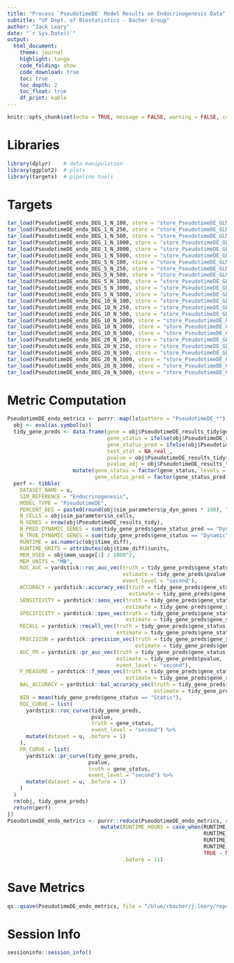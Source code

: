```yaml
---
title: "Process `PseudotimeDE` Model Results on Endocrinogenesis Data"
subtitle: "UF Dept. of Biostatistics - Bacher Group"
author: "Jack Leary" 
date: "`r Sys.Date()`"
output:
  html_document:
    theme: journal
    highlight: tango
    code_folding: show
    code_download: true 
    toc: true 
    toc_depth: 2
    toc_float: true
    df_print: kable
---
```


```r
knitr::opts_chunk$set(echo = TRUE, message = FALSE, warning = FALSE, comment = NA)
```

# Libraries

```r
library(dplyr)    # data manipulation 
library(ggplot2)  # plots
library(targets)  # pipeline tools
```

# Targets

```r
tar_load(PseudotimeDE_endo_DEG_1_N_100, store = "store_PseudotimeDE_GLM")
tar_load(PseudotimeDE_endo_DEG_1_N_250, store = "store_PseudotimeDE_GLM")
tar_load(PseudotimeDE_endo_DEG_1_N_500, store = "store_PseudotimeDE_GLM")
tar_load(PseudotimeDE_endo_DEG_1_N_1000, store = "store_PseudotimeDE_GLM")
tar_load(PseudotimeDE_endo_DEG_1_N_3000, store = "store_PseudotimeDE_GLM")
tar_load(PseudotimeDE_endo_DEG_1_N_5000, store = "store_PseudotimeDE_GLM")
tar_load(PseudotimeDE_endo_DEG_5_N_100, store = "store_PseudotimeDE_GLM")
tar_load(PseudotimeDE_endo_DEG_5_N_250, store = "store_PseudotimeDE_GLM")
tar_load(PseudotimeDE_endo_DEG_5_N_500, store = "store_PseudotimeDE_GLM")
tar_load(PseudotimeDE_endo_DEG_5_N_1000, store = "store_PseudotimeDE_GLM")
tar_load(PseudotimeDE_endo_DEG_5_N_3000, store = "store_PseudotimeDE_GLM")
tar_load(PseudotimeDE_endo_DEG_5_N_5000, store = "store_PseudotimeDE_GLM")
tar_load(PseudotimeDE_endo_DEG_10_N_100, store = "store_PseudotimeDE_GLM")
tar_load(PseudotimeDE_endo_DEG_10_N_250, store = "store_PseudotimeDE_GLM")
tar_load(PseudotimeDE_endo_DEG_10_N_500, store = "store_PseudotimeDE_GLM")
tar_load(PseudotimeDE_endo_DEG_10_N_1000, store = "store_PseudotimeDE_GLM")
tar_load(PseudotimeDE_endo_DEG_10_N_3000, store = "store_PseudotimeDE_GLM")
tar_load(PseudotimeDE_endo_DEG_10_N_5000, store = "store_PseudotimeDE_GLM")
tar_load(PseudotimeDE_endo_DEG_20_N_100, store = "store_PseudotimeDE_GLM")
tar_load(PseudotimeDE_endo_DEG_20_N_250, store = "store_PseudotimeDE_GLM")
tar_load(PseudotimeDE_endo_DEG_20_N_500, store = "store_PseudotimeDE_GLM")
tar_load(PseudotimeDE_endo_DEG_20_N_1000, store = "store_PseudotimeDE_GLM")
tar_load(PseudotimeDE_endo_DEG_20_N_3000, store = "store_PseudotimeDE_GLM")
tar_load(PseudotimeDE_endo_DEG_20_N_5000, store = "store_PseudotimeDE_GLM")
```

# Metric Computation

```r
PseudotimeDE_endo_metrics <- purrr::map(ls(pattern = "PseudotimeDE_*"), function(u) {
  obj <- eval(as.symbol(u))
  tidy_gene_preds <- data.frame(gene = obj$PseudotimeDE_results_tidy$gene, 
                                gene_status = ifelse(obj$PseudotimeDE_results_tidy$geneStatus == "Dynamic", "Dynamic", "Static"), 
                                gene_status_pred = ifelse(obj$PseudotimeDE_results_tidy$gene_dynamic_overall == 1, "Dynamic", "Static"), 
                                test_stat = NA_real_, 
                                pvalue = obj$PseudotimeDE_results_tidy$para.pv, 
                                pvalue_adj = obj$PseudotimeDE_results_tidy$pvalue_adj) %>% 
                     mutate(gene_status = factor(gene_status, levels = c("Dynamic", "Static")), 
                            gene_status_pred = factor(gene_status_pred, levels = c("Dynamic", "Static")))
  perf <- tibble(
    DATASET_NAME = u, 
    SIM_REFERENCE = "Endocrinogenesis", 
    MODEL_TYPE = "PseudotimeDE", 
    PERCENT_DEG = paste0(round(obj$sim_parameters$p_dyn_genes * 100), "%"), 
    N_CELLS = obj$sim_parameters$n_cells, 
    N_GENES = nrow(obj$PseudotimeDE_results_tidy), 
    N_PRED_DYNAMIC_GENES = sum(tidy_gene_preds$gene_status_pred == "Dynamic"), 
    N_TRUE_DYNAMIC_GENES = sum(tidy_gene_preds$gene_status == "Dynamic"), 
    RUNTIME = as.numeric(obj$time_diff), 
    RUNTIME_UNITS = attributes(obj$time_diff)$units, 
    MEM_USED = obj$mem_usage[1] / 1000^2,
    MEM_UNITS = "MB", 
    ROC_AUC = yardstick::roc_auc_vec(truth = tidy_gene_preds$gene_status, 
                                     estimate = tidy_gene_preds$pvalue, 
                                     event_level = "second"), 
    ACCURACY = yardstick::accuracy_vec(truth = tidy_gene_preds$gene_status, 
                                       estimate = tidy_gene_preds$gene_status_pred), 
    SENSITIVITY = yardstick::sens_vec(truth = tidy_gene_preds$gene_status, 
                                      estimate = tidy_gene_preds$gene_status_pred), 
    SPECIFICITY = yardstick::spec_vec(truth = tidy_gene_preds$gene_status, 
                                      estimate = tidy_gene_preds$gene_status_pred),
    RECALL = yardstick::recall_vec(truth = tidy_gene_preds$gene_status, 
                                   estimate = tidy_gene_preds$gene_status_pred),
    PRECISION = yardstick::precision_vec(truth = tidy_gene_preds$gene_status, 
                                         estimate = tidy_gene_preds$gene_status_pred), 
    AUC_PR = yardstick::pr_auc_vec(truth = tidy_gene_preds$gene_status, 
                                   estimate = tidy_gene_preds$pvalue, 
                                   event_level = "second"), 
    F_MEASURE = yardstick::f_meas_vec(truth = tidy_gene_preds$gene_status, 
                                      estimate = tidy_gene_preds$gene_status_pred), 
    BAL_ACCURACY = yardstick::bal_accuracy_vec(truth = tidy_gene_preds$gene_status, 
                                               estimate = tidy_gene_preds$gene_status_pred), 
    NIR = mean(tidy_gene_preds$gene_status == "Static"), 
    ROC_CURVE = list(
      yardstick::roc_curve(tidy_gene_preds, 
                           pvalue, 
                           truth = gene_status,
                           event_level = "second") %>% 
      mutate(dataset = u, .before = 1)
    ), 
    PR_CURVE = list(
      yardstick::pr_curve(tidy_gene_preds, 
                          pvalue, 
                          truth = gene_status,
                          event_level = "second") %>% 
      mutate(dataset = u, .before = 1)
    )
  )
  rm(obj, tidy_gene_preds)
  return(perf)
})
PseudotimeDE_endo_metrics <- purrr::reduce(PseudotimeDE_endo_metrics, rbind) %>% 
                              mutate(RUNTIME_HOURS = case_when(RUNTIME_UNITS == "secs" ~ RUNTIME / 60^2, 
                                                               RUNTIME_UNITS == "mins" ~ RUNTIME / 60, 
                                                               RUNTIME_UNITS == "hours" ~ RUNTIME, 
                                                               RUNTIME_UNITS == "days" ~ RUNTIME * 24, 
                                                               TRUE ~ NA_real_), 
                                     .before = 11)
```

# Save Metrics

```r
qs::qsave(PseudotimeDE_endo_metrics, file = "/blue/rbacher/j.leary/repos/scLANE-Simulations/Data/Metrics_PseudotimeDE_GLM_Single_Subject_Endocrinogenesis")
```

# Session Info

```r
sessioninfo::session_info()
```
